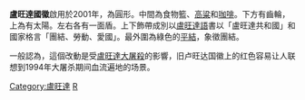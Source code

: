{{Infobox coat of arms
|name             = 卢旺达国徽
|image            = Coat of arms of Rwanda.svg
|image_width      = 300
|middle           = 
|middle_width     = 
|middle_caption   = 
|lesser           = 
|lesser_alt       = 
|lesser_width     = 
|lesser_caption   = 
|armiger          = [[卢旺达共和国|卢旺达共和国]]
|year_adopted     = 2001年
|crest            = 
|torse            = 
|shield           = 
|supporters       = 
|compartment      = 
|motto            = '''Umbumwe, Umurimo, Gukunda Igihugu''' <br> "「團結、勞動、愛國」"
|orders           = 
|other_elements   = 
|earlier_versions = 
|use              = 
}}
'''盧旺達國徽'''啟用於2001年，為圓形。中間為食物籃、[[高粱|高粱]]和[[咖啡|咖啡]]。下方有齒輪，上為有太陽。左右各有一面盾。上下飾帶成別以[[盧旺達語|盧旺達語]]書以「盧旺達共和國」和國家格言「團結、勞動、愛國」。最外圍為綠色的[[平結|平結]]，象徵團結。

一般認為，這個改動是受[[盧旺達大屠殺|盧旺達大屠殺]]的影響，旧卢旺达国徽上的红色容易让人联想到1994年大屠杀期间血流遍地的场景。

{{Infobox coat of arms
|name             = 卢旺达国徽
|image            = Coat of arms of Rwanda (1962-2001).svg
|image_width      = 300
|middle           = 
|middle_width     = 
|middle_caption   = 
|lesser           = 
|lesser_alt       = 
|lesser_width     = 
|lesser_caption   = 
|armiger          = [[卢旺达共和国|卢旺达共和国]]
|year_adopted     = 1962年-2001年
|crest            = 
|torse            = 
|shield           = 
|supporters       = 
|compartment      = 
|motto            = '''Umbumwe, Umurimo, Gukunda Igihugu''' <br> "「團結、勞動、愛國」"
|orders           = 
|other_elements   = 
|earlier_versions = 
|use              = 
}}
{{非洲题目|国徽}}
[[Category:盧旺達|Category:盧旺達]]
[[Category:國徽|R]]